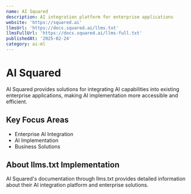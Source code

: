 ```yaml
---
name: AI Squared
description: AI integration platform for enterprise applications
website: 'https://squared.ai'
llmsUrl: 'https://docs.squared.ai/llms.txt'
llmsFullUrl: 'https://docs.squared.ai/llms-full.txt'
publishedAt: '2025-02-24'
category: ai-ml
---
```


# AI Squared

AI Squared provides solutions for integrating AI capabilities into existing enterprise applications, making AI implementation more accessible and efficient.

## Key Focus Areas

- Enterprise AI Integration
- AI Implementation
- Business Solutions

## About llms.txt Implementation

AI Squared's documentation through llms.txt provides detailed information about their AI integration platform and enterprise solutions.

